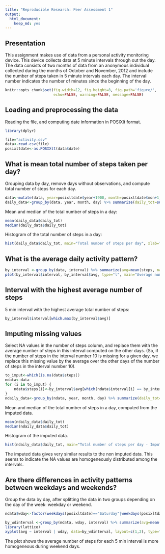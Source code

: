 ```yaml
---
title: "Reproducible Research: Peer Assessment 1"
output:
  html_document:
    keep_md: yes
---
```


## Presentation
This assignment makes use of data from a personal activity monitoring device. This device collects data at 5 minute intervals through out the day. The data consists of two months of data from an anonymous individual collected during the months of October and November, 2012 and include the number of steps taken in 5 minute intervals each day.
The interval number indicates the number of minutes since the beginning of the day.

```r
knitr::opts_chunk$set(fig.width=12, fig.height=8, fig.path='figure/',
                      echo=FALSE, warning=FALSE, message=FALSE)
```

## Loading and preprocessing the data

Reading the file, and computing date information in POSIXlt format.
```r
library(dplyr)

file="activity.csv"
data<-read.csv(file)
posixltdate<-as.POSIXlt(data$date)
```


## What is mean total number of steps taken per day?

Grouping data by day, remove days without observations, and compute total number of steps for each day.
```r
data<-mutate(data, year=posixltdate$year+1900, month=posixltdate$mon+1, day=posixltdate$mday)
daily_data<-group_by(data, year, month, day) %>% summarize(daily_tot=sum(steps, na.rm=TRUE),obs=sum(!is.na(steps))) %>% filter(obs >0)
```
Mean and median of the total number of steps in a day:
```r
mean(daily_data$daily_tot)
median(daily_data$daily_tot)
```

Histogram of the total number of steps in a day:
```r
hist(daily_data$daily_tot, main="Total number of steps per day", xlab="Total steps", col="blue", breaks=8)
```

## What is the average daily activity pattern?

```r
by_interval <-group_by(data, interval) %>% summarize(avg=mean(steps, na.rm=TRUE))
plot(by_interval$interval, by_interval$avg, type="l", main="Average number of steps for 5min intervals", xlab="Interval ID", ylab="Steps")
```

## Interval with the highest average number of steps

5 min interval with the highest average total number of steps:
```r
by_interval$interval[which.max(by_interval$avg)]
```

## Imputing missing values

Select NA values in the number of steps column, and replace them with the average number of steps in this interval computed on the other days. (So, if the number of steps in the interval number 10 is missing for a given day, we replace this missing value by the average over the other days of the number of steps in the interval number 10).

```r
to_imput<-which(is.na(data$steps))
ndata<-data
for (i in to_imput) {
    ndata$steps[i]<-by_interval$avg[which(ndata$interval[i] == by_interval$interval)[1]]
}
ndaily_data<-group_by(ndata, year, month, day) %>% summarize(daily_tot=sum(steps)) 
```

Mean and median of the total number of steps in a day, computed from the imputed data. 
```r

mean(ndaily_data$daily_tot)
median(ndaily_data$daily_tot)
```

Histogram of the imputed data.
```r
hist(ndaily_data$daily_tot, main="Total number of steps per day - Imputed data", xlab="Total steps", col="green", breaks=8)
```

The imputed data gives very similar results to the non imputed data. This seems to indicate the NA values are homogeneously distributed among the intervals.

## Are there differences in activity patterns between weekdays and weekends?

Group the data by day, after splitting the data in two groups depending on the day of the week: weekday or weekend.

```r
ndata$wday<-factor(weekdays(posixltdate)=="Saturday"|weekdays(posixltdate)=="Sunday", levels=c(FALSE, TRUE), labels=c("Weekday","Weekend"))

by_wdinterval <-group_by(ndata, wday, interval) %>% summarize(avg=mean(steps))
library(lattice)
xyplot(avg ~ interval | wday, data=by_wdinterval, layout=c(1,2), type="l", main="Average number of steps")
```

The plot shows the average number of steps for each 5 min interval is more homogeneous during weekend days.